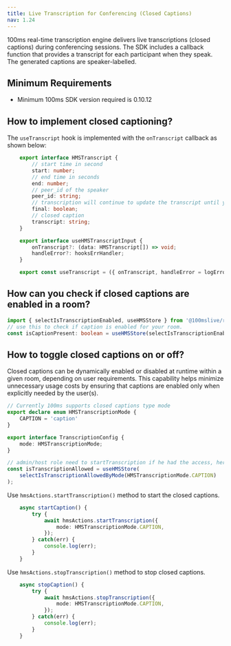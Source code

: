 ```yaml
---
title: Live Transcription for Conferencing (Closed Captions)
nav: 1.24
---
```


100ms real-time transcription engine delivers live transcriptions (closed captions) during conferencing sessions. The SDK includes a callback function that provides a transcript for each participant when they speak. The generated captions are speaker-labelled.

## Minimum Requirements

-   Minimum 100ms SDK version required is 0.10.12

## How to implement closed captioning?

The `useTranscript` hook is implemented with the `onTranscript` callback as shown below:

```ts
    export interface HMSTranscript {
        // start time in second
        start: number;
        // end time in seconds
        end: number;
        // peer_id of the speaker
        peer_id: string;
        // transcription will continue to update the transcript until you receive final keyword
        final: boolean;
        // closed caption
        transcript: string;
    }

    export interface useHMSTranscriptInput {
        onTranscript?: (data: HMSTranscript[]) => void;
        handleError?: hooksErrHandler;
    }

    export const useTranscript = ({ onTranscript, handleError = logErrorHandler }: useHMSTranscriptInput);

```

## How can you check if closed captions are enabled in a room?

```ts
import { selectIsTranscriptionEnabled, useHMSStore } from '@100mslive/react-sdk';
// use this to check if caption is enabled for your room.
const isCaptionPresent: boolean = useHMSStore(selectIsTranscriptionEnabled);
```

## How to toggle closed captions on or off?

Closed captions can be dynamically enabled or disabled at runtime within a given room, depending on user requirements. This capability helps minimize unnecessary usage costs by ensuring that captions are enabled only when explicitly needed by the user(s).

```ts
// Currently 100ms supports closed captions type mode
export declare enum HMSTranscriptionMode {
    CAPTION = 'caption'
}

export interface TranscriptionConfig {
    mode: HMSTranscriptionMode;
}

// admin/host role need to startTranscription if he had the access, here is how you will check if you had access to start transcription
const isTranscriptionAllowed = useHMSStore(
    selectIsTranscriptionAllowedByMode(HMSTranscriptionMode.CAPTION)
);
```

Use `hmsActions.startTranscription()` method to start the closed captions.

```ts
    async startCaption() {
        try {
            await hmsActions.startTranscription({
                mode: HMSTranscriptionMode.CAPTION,
            });
        } catch(err) {
            console.log(err);
        }
    }

```

Use `hmsActions.stopTranscription()` method to stop closed captions.

```ts
    async stopCaption() {
        try {
            await hmsActions.stopTranscription({
                mode: HMSTranscriptionMode.CAPTION,
            });
        } catch(err) {
            console.log(err);
        }
    }
```
